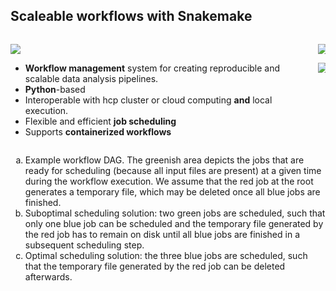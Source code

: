 ## Scaleable workflows with Snakemake

:::: {.columns}
::: {.column}
![](https://snakemake.readthedocs.io/en/stable/_static/logo-snake.svg){fig-align="center" style="margin-bottom:0px"}

- **Workflow management** system for creating reproducible and scalable data analysis pipelines.
- **Python**-based
- Interoperable with hcp cluster or cloud computing **and** local execution.
- Flexible and efficient **job scheduling**
- Supports **containerized workflows**

:::
::: {.column}
::: {.figure}
![](https://f1000research.s3.amazonaws.com/manuscripts/32078/2dd5741c-0e33-41b8-a76b-a26a36ae899c_figure1.gif)
:::
::: {.figure}
![](https://f1000research.s3.amazonaws.com/manuscripts/32078/2dd5741c-0e33-41b8-a76b-a26a36ae899c_figure4.gif)
:::
:::
::::


::: {.notes}
a) Example workflow DAG. The greenish area depicts the jobs that are ready for scheduling (because all input files are present) at a given time during the workflow execution. We assume that the red job at the root generates a temporary file, which may be deleted once all blue jobs are finished.
b) Suboptimal scheduling solution: two green jobs are scheduled, such that only one blue job can be scheduled and the temporary file generated by the red job has to remain on disk until all blue jobs are finished in a subsequent scheduling step.
c) Optimal scheduling solution: the three blue jobs are scheduled, such that the temporary file generated by the red job can be deleted afterwards.
:::